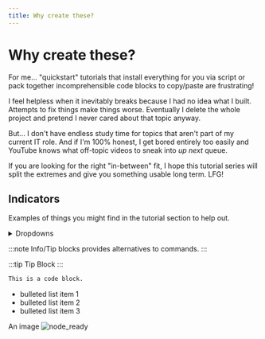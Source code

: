 ---
title: Why create these?
---

# Why create these?

For me... "quickstart" tutorials that install everything for you via script or pack together incomprehensible code blocks to copy/paste are frustrating!

I feel helpless when it inevitably breaks because I had no idea what I built. Attempts to fix things make things worse. Eventually I delete the whole project and pretend I never cared about that topic anyway.

But... I don't have endless study time for topics that aren't part of my current IT role. And if I'm 100% honest, I get bored entirely too easily and YouTube knows what off-topic videos to sneak into _up next_ queue.

If you are looking for the right "in-between" fit, I hope this tutorial series will split the extremes and give you something usable long term. LFG!

## Indicators

Examples of things you might find in the tutorial section to help out.

<details>
  <summary>Dropdowns</summary>Dropsdowns provide background around commands or concepts.
</details>

:::note
Info/Tip blocks provides alternatives to commands.
:::

:::tip
Tip Block
:::

```bash
This is a code block.
```

- bulleted list item 1
- bulleted list item 2
- bulleted list item 3

An image
![node_ready](../../img/node_ready.png)
